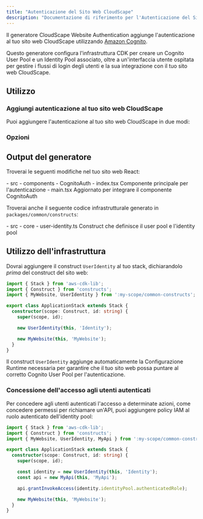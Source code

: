 ```yaml
---
title: "Autenticazione del Sito Web CloudScape"
description: "Documentazione di riferimento per l'Autenticazione del Sito Web CloudScape"
---
```





Il generatore CloudScape Website Authentication aggiunge l'autenticazione al tuo sito web CloudScape utilizzando [Amazon Cognito](https://aws.amazon.com/cognito/).

Questo generatore configura l'infrastruttura CDK per creare un Cognito User Pool e un Identity Pool associato, oltre a un'interfaccia utente ospitata per gestire i flussi di login degli utenti e la sua integrazione con il tuo sito web CloudScape.

## Utilizzo

### Aggiungi autenticazione al tuo sito web CloudScape

Puoi aggiungere l'autenticazione al tuo sito web CloudScape in due modi:

<RunGenerator generator="ts#cloudscape-website#auth" />

### Opzioni

<GeneratorParameters schema={schema} />

## Output del generatore

Troverai le seguenti modifiche nel tuo sito web React:

<FileTree>
  - src
    - components
      - CognitoAuth
        - index.tsx Componente principale per l'autenticazione
    - main.tsx Aggiornato per integrare il componente CognitoAuth
</FileTree>

Troverai anche il seguente codice infrastrutturale generato in `packages/common/constructs`:

<FileTree>
  - src
    - core
      - user-identity.ts Construct che definisce il user pool e l'identity pool
</FileTree>

## Utilizzo dell'infrastruttura

Dovrai aggiungere il construct `UserIdentity` al tuo stack, dichiarandolo _prima_ del construct del sito web:

```ts title="packages/infra/src/stacks/application-stack.ts" {3,9}
import { Stack } from 'aws-cdk-lib';
import { Construct } from 'constructs';
import { MyWebsite, UserIdentity } from ':my-scope/common-constructs';

export class ApplicationStack extends Stack {
  constructor(scope: Construct, id: string) {
    super(scope, id);

    new UserIdentity(this, 'Identity');

    new MyWebsite(this, 'MyWebsite');
  }
}
```

Il construct `UserIdentity` aggiunge automaticamente la <Link path="guides/cloudscape-website#runtime-configuration">Configurazione Runtime</Link> necessaria per garantire che il tuo sito web possa puntare al corretto Cognito User Pool per l'autenticazione.

### Concessione dell'accesso agli utenti autenticati

Per concedere agli utenti autenticati l'accesso a determinate azioni, come concedere permessi per richiamare un'API, puoi aggiungere policy IAM al ruolo autenticato dell'identity pool:

```ts title="packages/infra/src/stacks/application-stack.ts" {12}
import { Stack } from 'aws-cdk-lib';
import { Construct } from 'constructs';
import { MyWebsite, UserIdentity, MyApi } from ':my-scope/common-constructs';

export class ApplicationStack extends Stack {
  constructor(scope: Construct, id: string) {
    super(scope, id);

    const identity = new UserIdentity(this, 'Identity');
    const api = new MyApi(this, 'MyApi');

    api.grantInvokeAccess(identity.identityPool.authenticatedRole);

    new MyWebsite(this, 'MyWebsite');
  }
}
```